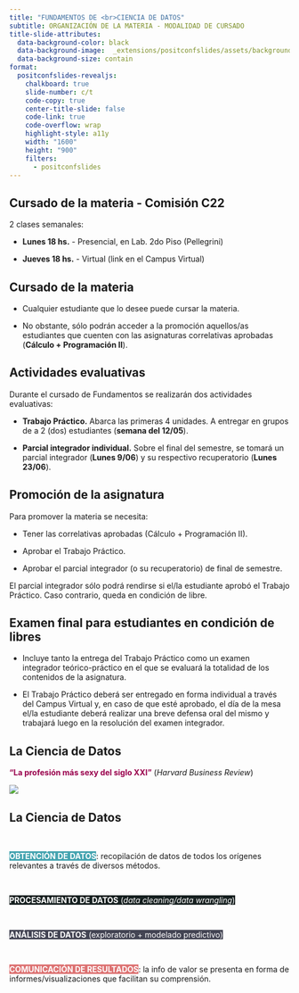 ```yaml
---
title: "FUNDAMENTOS DE <br>CIENCIA DE DATOS"
subtitle: ORGANIZACIÓN DE LA MATERIA - MODALIDAD DE CURSADO
title-slide-attributes: 
  data-background-color: black
  data-background-image:  _extensions/positconfslides/assets/backgrounds/content-light.svg
  data-background-size: contain
format:
  positconfslides-revealjs: 
    chalkboard: true
    slide-number: c/t
    code-copy: true
    center-title-slide: false
    code-link: true
    code-overflow: wrap
    highlight-style: a11y
    width: "1600"
    height: "900"
    filters:
      - positconfslides
---
```


## Cursado de la materia - Comisión C22 {.content-light}

2 clases semanales:

- **Lunes 18 hs.** - Presencial, en Lab. 2do Piso (Pellegrini) 

- **Jueves 18 hs.** - Virtual (link en el Campus Virtual)

## Cursado de la materia {.content-light}

- Cualquier estudiante que lo desee puede cursar la materia.

- No obstante, sólo podrán acceder a la promoción aquellos/as estudiantes que cuenten con las asignaturas correlativas aprobadas (**Cálculo + Programación II**).

## Actividades evaluativas {.content-light}

Durante el cursado de Fundamentos se realizarán dos actividades evaluativas:

- **Trabajo Práctico.** Abarca las primeras 4 unidades. A entregar en grupos de a 2 (dos) estudiantes (**semana del 12/05**).

- **Parcial integrador individual.** Sobre el final del semestre, se tomará un parcial integrador (**Lunes 9/06**) y su respectivo recuperatorio (**Lunes 23/06**).

## Promoción de la asignatura {.content-light}

Para promover la materia se necesita:

- Tener las correlativas aprobadas (Cálculo + Programación II).

- Aprobar el Trabajo Práctico.

- Aprobar el parcial integrador (o su recuperatorio) de final de semestre.

El parcial integrador sólo podrá rendirse si el/la estudiante aprobó el Trabajo Práctico. Caso contrario, queda en condición de libre. 

## Examen final para estudiantes en condición de libres {.content-light}

- Incluye tanto la entrega del Trabajo Práctico como un examen integrador teórico-práctico en el que se evaluará la totalidad de los contenidos de la asignatura.

- El Trabajo Práctico deberá ser entregado en forma individual a través del Campus Virtual y, en caso de que esté aprobado, el día de la mesa el/la estudiante deberá realizar una breve defensa oral del mismo y trabajará luego en la resolución del examen integrador.

## La Ciencia de Datos
[**"La profesión más sexy del siglo XXI"**]{style="color:#99004c;"} (*Harvard Business Review*)

![](pictures/data_science.png){fig-align='center'}

## La Ciencia de Datos

\

[**OBTENCIÓN DE DATOS**]{style="background-color:#45A4B0; color:white"}: recopilación de datos de todos los orígenes relevantes a través de diversos métodos.

\

[**PROCESAMIENTO DE DATOS** (*data cleaning/data wrangling*)]{style="background-color:#172121; color:white;"}

\

[**ANÁLISIS DE DATOS** (exploratorio + modelado predictivo)]{style="background-color:#444554; color:white;"}

\

[**COMUNICACIÓN DE RESULTADOS**]{style="background-color:#DD7373; color:white;"}: la info de valor se presenta en forma de informes/visualizaciones que facilitan su comprensión.

